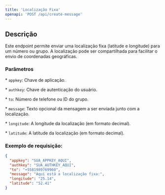 ```yaml
---
title: 'Localização Fixa'
openapi: 'POST /api/create-message'
---
```


## Descrição

Este endpoint permite enviar uma localização fixa (latitude e longitude) para um número ou grupo. A localização pode ser compartilhada para facilitar o envio de coordenadas geográficas.

### Parâmetros

\* `appkey`: Chave de aplicação.

\* `authkey`: Chave de autenticação do usuário.

\* `to`: Número de telefone ou ID do grupo.

\* `message`: Texto opcional da mensagem a ser enviada junto com a localização.

\* `longitude`: A longitude da localização (em formato decimal).

\* `latitude`: A latitude da localização (em formato decimal).

### Exemplo de requisição:

```json
{
  "appkey": "SUA_APPKEY_AQUI",
  "authkey": "SUA_AUTHKEY_AQUI",
  "to": "+5581989769960",
  "message": "Aqui está a localização fixa:",
  "longitude": "25.14",
  "latitude": "52.41"
}
```